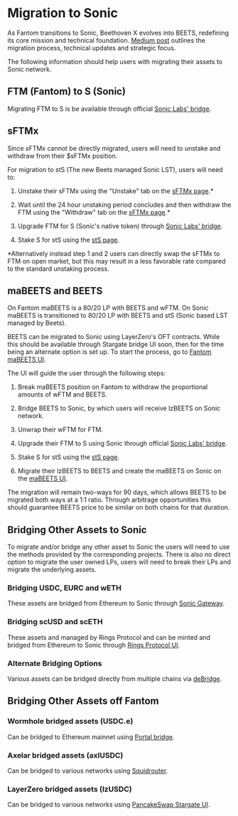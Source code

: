 # Migration to Sonic

As Fantom transitions to Sonic, Beethoven X evolves into BEETS, redefining its core mission and technical foundation. [Medium post](https://beethovenxio.medium.com/beets-2-0-the-sonic-revolution-91cfb609922b) outlines the migration process, technical updates and strategic focus.

The following information should help users with migrating their assets to Sonic network.

## FTM (Fantom) to S (Sonic)

Migrating FTM to S is be available through official [Sonic Labs' bridge](https://my.soniclabs.com/upgrade).

## sFTMx 

Since sFTMx cannot be directly migrated, users will need to unstake and withdraw from their $sFTMx position. 

For migration to stS (The new Beets managed Sonic LST), users will need to:

1) Unstake their sFTMx using the "Unstake" tab on the [sFTMx page](https://ftm.beets.fi/sftmx).*

2) Wait until the 24 hour unstaking period concludes and then withdraw the FTM using the "Withdraw" tab on the [sFTMx page](https://ftm.beets.fi/sftmx).*

3) Upgrade FTM for S (Sonic's native token) through [Sonic Labs' bridge](https://my.soniclabs.com/upgrade).

4) Stake S for stS using the [stS page](https://beets.fi/stake).

*Alternatively instead step 1 and 2 users can directly swap the sFTMx to FTM on open market, but this may result in a less favorable rate compared to the standard unstaking process.

## maBEETS and BEETS

On Fantom maBEETS is a 80/20 LP with BEETS and wFTM. On Sonic maBEETS is transitioned to 80/20 LP with BEETS and stS (Sonic based LST managed by Beets).

BEETS can be migrated to Sonic using LayerZero's OFT contracts. While this should be available through Stargate bridge UI soon, then for the time being an alternate option is set up. To start the process, go to [Fantom maBEETS UI](https://ftm.beets.fi/mabeets).

The UI will guide the user through the following steps:

1) Break maBEETS position on Fantom to withdraw the proportional amounts of wFTM and BEETS.

2) Bridge BEETS to Sonic, by which users will receive lzBEETS on Sonic network.

3) Unwrap their wFTM for FTM.

4) Upgrade their FTM to S using Sonic through official [Sonic Labs' bridge](https://my.soniclabs.com/upgrade).

5) Stake S for stS using the [stS page](https://beets.fi/stake).

6) Migrate their lzBEETS to BEETS and create the maBEETS on Sonic on the [maBEETS UI](https://ma.beets.fi/).

The migration will remain two-ways for 90 days, which allows BEETS to be migrated both ways at a 1:1 ratio. Through arbitrage opportunities this should guarantee BEETS price to be similar on both chains for that duration.

## Bridging Other Assets to Sonic

To migrate and/or bridge any other asset to Sonic the users will need to use the methods provided by the corresponding projects. There is also no direct option to migrate the user owned LPs, users will need to break their LPs and migrate the underlying assets.

### Bridging USDC, EURC and wETH

These assets are bridged from Ethereum to Sonic through [Sonic Gateway](https://gateway.soniclabs.com/).

### Bridging scUSD and scETH

These assets and managed by Rings Protocol and can be minted and bridged from Ethereum to Sonic through [Rings Protocol UI](https://app.rings.money/).

### Alternate Bridging Options

Various assets can be bridged directly from multiple chains via [deBridge](https://app.debridge.finance/).

## Bridging Other Assets off Fantom

### Wormhole bridged assets (USDC.e)

Can be bridged to Ethereum mainnet using [Portal bridge](https://portalbridge.com/).

### Axelar bridged assets (axlUSDC)

Can be bridged to various networks using [Squidrouter](https://app.squidrouter.com/).

### LayerZero bridged assets (lzUSDC)

Can be bridged to various networks using [PancakeSwap Stargate UI](https://bridge.pancakeswap.finance/stargate).
